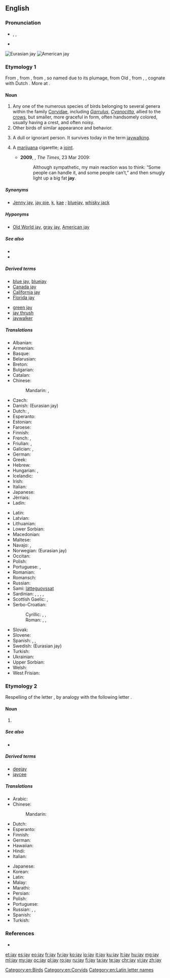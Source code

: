 {{also|Jay|jaý}}
==English==

===Pronunciation===
* {{enPR|jā}}, {{IPA|/dʒeɪ/}}, {{X-SAMPA|/dZeI/}}
* {{rhymes|eɪ}}

[[File:Garrulus glandarius 1 Luc Viatour.jpg|thumb|Eurasian jay]]
[[File:Cyanocitta cristata FWS.jpg|thumb|American jay]]

===Etymology 1===
From {{etyl|enm|en}} {{term|jay|lang=enm}}, from {{etyl|fro|en}} {{term|jai|lang=fro}} {{gloss|"jay"; Modern French {{term|geai|lang=fr}}}}, from {{etyl|fro|en}} {{term|jai||gay, merry|lang=fro}}, so named due to its plumage, from Old {{etyl|frk|en}} {{term/t|frk|*gahi|*gāhi|quick, impetuous}}, from {{etyl|gem-pro|en}} {{term/t|gem-pro|*ganhuz}}, {{term/t|gem-pro|*ganhwaz||sudden}}, cognate with Dutch {{term|gaai||jay|lang=nl}}. More at {{l|en|gay}}.

====Noun====
{{en-noun}}

# Any one of the numerous species of birds belonging to several genera within the family [[Corvidae]], including ''[[Garrulus]]'', ''[[Cyanocitta]]'', allied to the [[crow]]s, but smaller, more graceful in form, often handsomely colored, usually having a crest, and often noisy.
# Other birds of similar appearance and behavior.
# {{context|archaic|lang=en}} A dull or ignorant person. It survives today in the term [[jaywalking]].
# {{context|slang|lang=en}} A [[marijuana]] cigarette; a [[joint]].
#* '''2009''', {{w|Caitlin Moran}}, ''The Times'', 23 Mar 2009:
#*: Although sympathetic, my main reaction was to think: “Some people can handle it, and some people can’t,” and then smugly light up a big fat '''jay'''.

=====Synonyms=====
* {{sense|bird}} [[Jenny jay]], [[jay pie]], [[k]], [[kae]] {{qualifier|UK}}; [[bluejay]], [[whisky jack]] {{qualifier|US}}

=====Hyponyms=====
* {{sense|bird}} [[Old World jay]], [[gray jay]], [[American jay]]

=====See also=====
* {{pedia|Jay}}
* {{specieslite|Corvidae}}

=====Derived terms=====
{{rel-top|terms derived from ''jay (bird)''}}
* [[blue jay]], [[bluejay]]
* [[Canada jay]]
* [[California jay]]
* [[Florida jay]]
{{rel-mid}}
* [[green jay]]
* [[jay thrush]]<!--(Zoölogy): any one several species of Asiatic singing birds, of the genera ''[[Garrulax]]'', ''[[Grammatoptila]]'', and related genera of the family [[Crateropodidae]]; as; the [[white-throated jay thrush]] (''[[Grammatoptila albogularis]]''), of India.-->
* [[jaywalker]]<!--whence "jaywalk" and "jaywalking"; do not list these words here-->
{{rel-bottom}}

=====Translations=====
{{trans-top|bird}}
* Albanian: {{t-|sq|grifsha}}
* Armenian: {{t-|hy|ճայ|tr=č̣ay|sc=Armn}}
* Basque: {{t-|eu|eskinoso}}
* Belarusian: {{t-|be|сойка|f|tr=sójka|sc=Cyrl}}
* Breton: {{t+|br|kegin}}
* Bulgarian: {{t-|bg|сойка|f|tr=sójka|sc=Cyrl}}
* Catalan: {{t-|ca|gaig}}
* Chinese:
*: Mandarin: {{t|cmn|松鴉|sc=Hani}}, {{t|cmn|松鸦|tr=sōngyā|sc=Hani}}
* Czech: {{t+|cs|sojka|f}}
* Danish: {{t-|da|skovskade}} (Eurasian jay)
* Dutch: {{t+|nl|gaai|m}}, {{t+|nl|Vlaamse gaai|m}}
* Esperanto: {{t-|eo|garolo}}
* Estonian: {{t+|et|pasknäär}}
* Faroese: {{t-|fo|gnelliskjóra}}
* Finnish: {{t+|fi|närhi}}
* French: {{t+|fr|geai|m}}, {{t+|fr|geai des chênes|m}}
* Friulian: {{tø|fur|gjaie}}, {{tø|fur|badascule}}
* Galician: {{t+|gl|gaio}}, {{t-|gl|pega marza}}
* German: {{t+|de|Häher|m}}
* Greek: {{t+|el|κίσσα|f|sc=Grek}}
* Hebrew: {{t-|he|עורבני|sc=Hebr}}
* Hungarian: {{t+|hu|szajkó}}, {{t+|hu|mátyásmadár}}
* Icelandic: {{t+|is|skrækskaði}}
* Irish: {{t-|ga|scréachóg}}
* Italian: {{t+|it|ghiandaia|f}}
* Japanese: {{t-|ja|カケス|tr=kakesu|sc=Jpan}}
* Jèrriais: {{tø|roa-jer|geai|m}}
* Ladin: {{tø|lld|gacia}}
{{trans-mid}}
* Latin: {{t-|la|gaius}}
* Latvian: {{t-|lv|sīlis}}
* Lithuanian: {{t+|lt|kėkštas}}
* Lower Sorbian: {{tø|dsb|kabeja}}
* Macedonian: {{t-|mk|сојка|f|tr=sójka|sc=Cyrl}}
* Maltese: {{t-|mt|sultan iċ-ċawl}}
* Navajo: {{tø|nv|tʼádootłʼizhii}}, {{tø|nv|joogii}}
* Norwegian: {{t-|no|nøtteskrike}} (Eurasian jay)
* Occitan: {{t+|oc|gag}}
* Polish: {{t+|pl|sójka|f}}
* Portuguese: {{t+|pt|gralha|f}}, {{t+|pt|gaio|m}}
* Romanian: {{t-|ro|gaița|f}}
* Romansch: {{t-|rm|sgragia|f}}
* Russian: {{t+|ru|сойка|f|tr=sójka|sc=Cyrl}}
* Sami: [[látteguovssat]]
* Sardinian: {{t-|sc|piga}}, {{t-|sc|pica}}, {{t-|sc|marabiga}}, {{t-|sc|mariabiga}}, {{t-|sc|melapica}}
* Scottish Gaelic: {{t-|gd|sgreuchag|f}}, {{t-|gd|sgreuchan-coille|m}}
* Serbo-Croatian:
*: Cyrillic: {{t-|sh|креjа|f|sc=Cyrl}}, {{t-|sh|шојка|f|sc=Cyrl}}, {{t-|sh|сoјка|f|sc=Cyrl}}
*: Roman: {{t-|sh|kreja|f}}, {{t-|sh|šojka|f}}, {{t-|sh|sojka|f}}
* Slovak: {{t-|sk|sojka|f}}
* Slovene: {{t+|sl|šoja|f}}
* Spanish: {{t-|es|arrendajo|m}}, {{t+|es|urraca|f}}, {{t+|es|grajilla|f}}
* Swedish: {{t+|sv|nötskrika}} (Eurasian jay)
* Turkish: {{t+|tr|alakarga}}
* Ukrainian: {{t-|uk|сойка|f|tr=sójka|sc=Cyrl}}
* Upper Sorbian: {{t-|hsb|škrěkawa}}
* Welsh: {{t-|cy|sgrech y coed}}
* West Frisian: {{t-|fy|houtekster}}
{{trans-bottom}}

===Etymology 2===
Respelling of the letter {{term|jy}}, by analogy with the following letter {{term|kay}}.

====Noun====
{{en-noun}}

# {{Latn-def|en|name|J|j}}

=====See also=====
* {{list:Latin script letter names/en}}

=====Derived terms=====
* [[deejay]]
* [[jaycee]]

=====Translations=====
{{trans-top|name of the letter J, j}}
* Arabic: {{t-|ar|جاي|m|tr=jay, jey|sc=Arab}}
* Chinese:
*: Mandarin: {{qualifier|English letter names are called as in English, no other standard Mandarin name exists}}
* Dutch: {{t+|nl|jee|f}}
* Esperanto: {{t+|eo|jo}}
* Finnish: {{t+|fi|jii}}
* German: {{t-|de|Jot|m}}
* Hawaiian: {{tø|haw|iota}}
* Hindi: {{t-|hi|जे|tr=jē|sc=Deva}}
* Italian: {{t-|it|i lunga|f}}
{{trans-mid}}
* Japanese: {{t-|ja|ジェイ|tr=jei}}
* Korean: {{t-|ko|제이|tr=jei|sc=Hang}}
* Latin: {{t+|la|ī}}
* Malay: {{t-|ms|je}}
* Marathi: {{t-|mr|जे|tr=je|sc=Deva}}
* Persian: {{t+|fa|جی|tr=jey|alt=جیْ|sc=fa-Arab}}
* Polish: {{t+|pl|jot|n}}
* Portuguese: {{t+|pt|jota|m}}
* Russian: {{t-|ru|джей|n|tr=džej|sc=Cyrl}} {{qualifier|English}}, {{t+|ru|йот|m|tr=jot|sc=Cyrl}}, {{t-|ru|жи|n|tr=ži|sc=Cyrl}}
* Spanish: {{t+|es|jota|f}}
* Turkish: {{t+|tr|je}}
{{trans-bottom}}

===References===
* {{R:Webster 1913}}

[[Category:en:Birds]]
[[Category:en:Corvids]]
[[Category:en:Latin letter names]]

[[et:jay]]
[[es:jay]]
[[eo:jay]]
[[fr:jay]]
[[fy:jay]]
[[ko:jay]]
[[io:jay]]
[[it:jay]]
[[ku:jay]]
[[lt:jay]]
[[hu:jay]]
[[mg:jay]]
[[ml:jay]]
[[my:jay]]
[[oc:jay]]
[[pl:jay]]
[[ro:jay]]
[[ru:jay]]
[[fi:jay]]
[[ta:jay]]
[[te:jay]]
[[chr:jay]]
[[vi:jay]]
[[zh:jay]]